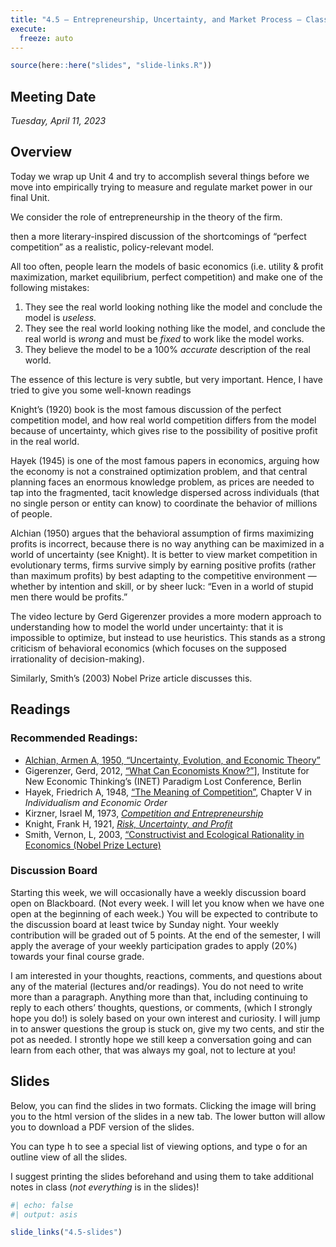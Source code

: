 ```yaml
---
title: "4.5 — Entrepreneurship, Uncertainty, and Market Process — Class Content"
execute:
  freeze: auto
---
```


```r
source(here::here("slides", "slide-links.R"))
```

::: {.callout-note appearance=minimal}
# Meeting Date
*Tuesday, April 11, 2023*
:::

## <i class="fas fa-info-circle fa-lg"></i> Overview

Today we wrap up Unit 4 and try to accomplish several things before we move into empirically trying to measure and regulate market power in our final Unit.

We consider the role of entrepreneurship in the theory of the firm.

then a more literary-inspired discussion of the shortcomings of "perfect competition" as a realistic, policy-relevant model.


All too often, people learn the models of basic economics (i.e. utility & profit maximization, market equilibrium, perfect competition) and make one of the following mistakes:

1. They see the real world looking nothing like the model and conclude the model is *useless.*
2. They see the real world looking nothing like the model, and conclude the real world is *wrong* and must be *fixed* to work like the model works.
3. They believe the model to be a 100% *accurate* description of the real world.



The essence of this lecture is very subtle, but very important. Hence, I have tried to give you some well-known readings

Knight’s (1920) book is the most famous discussion of the perfect competition model, and how real world competition differs from the model because of uncertainty, which gives rise to the possibility of positive profit in the real world.

Hayek (1945) is one of the most famous papers in economics, arguing how the economy is not a constrained optimization problem, and that central planning faces an enormous knowledge problem, as prices are needed to tap into the fragmented, tacit knowledge dispersed across individuals (that no single person or entity can know) to coordinate the behavior of millions of people.

Alchian (1950) argues that the behavioral assumption of firms maximizing profits is incorrect, because there is no way anything can be maximized in a world of uncertainty (see Knight). It is better to view market competition in evolutionary terms, firms survive simply by earning positive profits (rather than maximum profits) by best adapting to the competitive environment — whether by intention and skill, or by sheer luck: “Even in a world of stupid men there would be profits.”

The video lecture by Gerd Gigerenzer provides a more modern approach to understanding how to model the world under uncertainty: that it is impossible to optimize, but instead to use heuristics. This stands as a strong criticism of behavioral economics (which focuses on the supposed irrationality of decision-making).

Similarly, Smith’s (2003) Nobel Prize article discusses this.


## <i class="fas fa-book-reader fa-lg"></i> Readings

### Recommended Readings:

- [<i class="fas fa-file-pdf"></i> Alchian, Armen A, 1950, "Uncertainty, Evolution, and Economic Theory"](/files/readings/Alchian-1950.pdf)
- <i class="fab fa-youtube"></i> Gigerenzer, Gerd, 2012, ["What Can Economists Know?"](https://www.youtube.com/watch?v=DdEEwoKkfMA)], Institute for New Economic Thinking's (INET) Paradigm Lost Conference, Berlin
- <i class="fas fas fa-book"></i> Hayek, Friedrich A, 1948, ["The Meaning of Competition"](https://mises.org/library/meaning-competition), Chapter V in *Individualism and Economic Order*
- <i class="fas fas fa-book"></i> Kirzner, Israel M, 1973, [*Competition and Entrepreneurship*](http://www.sjsu.edu/people/john.estill/courses/158-s15/Israel%20Kirzner%20-%20Competition%20And%20Entrepreneurship.pdf)
- <i class="fas fas fa-book"></i> Knight, Frank H, 1921, [*Risk, Uncertainty, and Profit*](https://oll.libertyfund.org/titles/knight-risk-uncertainty-and-profit)
- <i class="fab fa-youtube"></i> Smith, Vernon, L, 2003, ["Constructivist and Ecological Rationality in Economics (Nobel Prize Lecture)](https://www.nobelprize.org/prizes/economic-sciences/2002/smith/lecture/)

### Discussion Board 

Starting this week, we will occasionally have a weekly discussion board open on Blackboard. (Not every week. I will let you know when we have one open at the beginning of each week.) You will be expected to contribute to the discussion board at least twice by Sunday night. Your weekly contribution will be graded out of 5 points. At the end of the semester, I will apply the average of your weekly participation grades to apply (20%) towards your final course grade.

I am interested in your thoughts, reactions, comments, and questions about any of the material (lectures and/or readings). You do not need to write more than a paragraph. Anything more than that, including continuing to reply to each others’ thoughts, questions, or comments, (which I strongly hope you do!) is solely based on your own interest and curiosity. I will jump in to answer questions the group is stuck on, give my two cents, and stir the pot as needed. I strontly hope we still keep a conversation going and can learn from each other, that was always my goal, not to lecture at you!

## <i class="fas fa-chalkboard-teacher"></i> Slides

Below, you can find the slides in two formats. Clicking the image will bring you to the html version of the slides in a new tab. The lower button will allow you to download a PDF version of the slides. 

::: callout-tip
You can type <kbd>h</kbd> to see a special list of viewing options, and type <kbd>o</kbd> for an outline view of all the slides.
:::

I suggest printing the slides beforehand and using them to take additional notes in class (*not everything* is in the slides)!

```r
#| echo: false
#| output: asis

slide_links("4.5-slides")
```